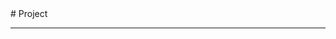 
<BaseLayout title="Project">
  <BaseCard title="Project">
# Project

---

  </BaseCard>
<ProjectCard 
  title="论文格式检测工具" 
  desc="用于检测docx论文格式的Python工具"
  url="https://github.com/TanKimzeg/PP4mat" 
  badge="Rust"
  />
<ProjectCard 
  title="TUI-UNO游戏" 
  desc="Rust编写的文本用户界面UNO游戏,支持多人对战"
  url="https://github.com/TanKimzeg/uno" 
  image="https://raw.githubusercontent.com/TanKimzeg/uno/main/.github/image.png"
  badge="Rust"
  />
<ProjectCard 
  title="DES密码算法" 
  desc="DES密码算法的C语言实现"
  url="https://github.com/TanKimzeg/DES" 
  badge="C"
  />
  <ProjectCard
    title="This Blog Website"
    desc="此博客网站的静态页面"
    url="https://github.com/TanKimzeg/astroProject"
    badge="Astro"
  />
  <ProjectCard
    title="CS:APP学习记录"
    desc="CMU 15-213课程的学习记录,包含所有7个lab的代码实现和Markdown笔记."
    url="https://github.com/TanKimzeg/CS-APP"
    badge="C"
  />
  <ProjectCard
    title="Waline"
    desc="我参与贡献的开源项目.A Simple, Safe Comment System."
    url="https://github.com/walinejs/waline"
    badge="JavaScript"
  />
</BaseLayout>
